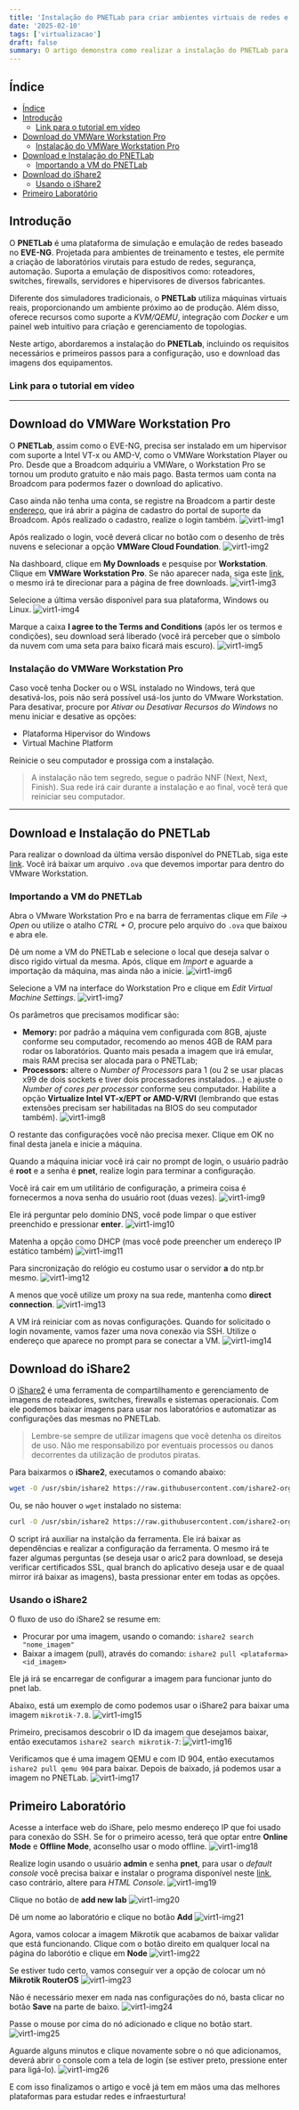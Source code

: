 ```yaml
---
title: 'Instalação do PNETLab para criar ambientes virtuais de redes e infraestrutura'
date: '2025-02-10'
tags: ['virtualizacao']
draft: false
summary: O artigo demonstra como realizar a instalação do PNETLab para realizar laboratórios de rede infraestrutura.
---
```


## Índice

- [Índice](#índice)
- [Introdução](#introdução)
  - [Link para o tutorial em vídeo](#link-para-o-tutorial-em-vídeo)
- [Download do VMWare Workstation Pro](#download-do-vmware-workstation-pro)
  - [Instalação do VMWare Workstation Pro](#instalação-do-vmware-workstation-pro)
- [Download e Instalação do PNETLab](#download-e-instalação-do-pnetlab)
  - [Importando a VM do PNETLab](#importando-a-vm-do-pnetlab)
- [Download do iShare2](#download-do-ishare2)
  - [Usando o iShare2](#usando-o-ishare2)
- [Primeiro Laboratório](#primeiro-laboratório)

## Introdução

O **PNETLab** é uma plataforma de simulação e emulação de redes baseado no **EVE-NG**. Projetada para ambientes de treinamento e testes, ele permite a criação de laboratórios virutais para estudo de redes, segurança, automação. Suporta a emulação de dispositivos como: roteadores, switches, firewalls, servidores e hipervisores de diversos fabricantes.

Diferente dos simuladores tradicionais, o **PNETLab** utiliza máquinas virtuais reais, proporcionando um ambiente próximo ao de produção. Além disso, oferece recursos como suporte a _KVM/QEMU_, integração com _Docker_ e um painel web intuitivo para criação e gerenciamento de topologias.

Neste artigo, abordaremos a instalação do **PNETLab**, incluindo os requisitos necessários e primeiros passos para a configuração, uso e download das imagens dos equipamentos.

### Link para o tutorial em vídeo

<YouTube id="dBZ5Y_cFSSY" />

---

## Download do VMWare Workstation Pro

O **PNETLab**, assim como o EVE-NG, precisa ser instalado em um hipervisor com suporte a Intel VT-x ou AMD-V, como o VMWare Workstation Player ou Pro. Desde que a Broadcom adquiriu a VMWare, o Workstation Pro se tornou um produto gratuito e não mais pago. Basta termos uam conta na Broadcom para podermos fazer o download do aplicativo.

Caso ainda não tenha uma conta, se registre na Broadcom a partir deste [endereço](https://profile.broadcom.com/web/registration), que irá abrir a página de cadastro do portal de suporte da Broadcom. Após realizado o cadastro, realize o login também.
![virt1-img1](/images/virt1-img1.png)

Após realizado o login, você deverá clicar no botão com o desenho de três nuvens e selecionar a opção **VMWare Cloud Foundation**.
![virt1-img2](/images/virt1-img2.png)

Na dashboard, clique em **My Downloads** e pesquise por **Workstation**. Clique em **VMWare Workstation Pro**. Se não aparecer nada, siga este [link](https://support.broadcom.com/group/ecx/free-downloads), o mesmo irá te direcionar para a página de free downloads.
![virt1-img3](/images/virt1-img3.png)

Selecione a última versão disponível para sua plataforma, Windows ou Linux.
![virt1-img4](/images/virt1-img4.png)

Marque a caixa **I agree to the Terms and Conditions** (após ler os termos e condições), seu download será liberado (você irá perceber que o símbolo da nuvem com uma seta para baixo ficará mais escuro).
![virt1-img5](/images/virt1-img5.png)

### Instalação do VMWare Workstation Pro

Caso você tenha Docker ou o WSL instalado no Windows, terá que desativá-los, pois não será possível usá-los junto do VMware Workstation. Para desativar, procure por _Ativar ou Desativar Recursos do Windows_ no menu iniciar e desative as opções:

- Plataforma Hipervisor do Windows
- Virtual Machine Platform

Reinicie o seu computador e prossiga com a instalação.

> A instalação não tem segredo, segue o padrão NNF (Next, Next, Finish). Sua rede irá cair durante a instalação e ao final, você terá que reiniciar seu computador.

---

## Download e Instalação do PNETLab

Para realizar o download da última versão disponível do PNETLab, siga este [link](https://pnetlab.com/pages/download). Você irá baixar um arquivo `.ova` que devemos importar para dentro do VMware Workstation.

### Importando a VM do PNETLab

Abra o VMware Workstation Pro e na barra de ferramentas clique em _File -> Open_ ou utilize o atalho _CTRL + O_, procure pelo arquivo do `.ova` que baixou e abra ele.

Dê um nome a VM do PNETLab e selecione o local que deseja salvar o disco rigido virtual da mesma. Após, clique em _Import_ e aguarde a importação da máquina, mas ainda não a inicie.
![virt1-img6](/images/virt1-img6.png)

Selecione a VM na interface do Workstation Pro e clique em _Edit Virtual Machine Settings_.
![virt1-img7](/images/virt1-img7.png)

Os parâmetros que precisamos modificar são:

- **Memory:** por padrão a máquina vem configurada com 8GB, ajuste conforme seu computador, recomendo ao menos 4GB de RAM para rodar os laboratórios. Quanto mais pesada a imagem que irá emular, mais RAM precisa ser alocada para o PNETLab;
- **Processors:** altere o _Number of Processors_ para 1 (ou 2 se usar placas x99 de dois sockets e tiver dois processadores instalados...) e ajuste o _Number of cores per processor_ conforme seu computador. Habilite a opção **Virtualize Intel VT-x/EPT or AMD-V/RVI** (lembrando que estas extensões precisam ser habilitadas na BIOS do seu computador também).
  ![virt1-img8](/images/virt1-img8.png)

O restante das configurações você não precisa mexer. Clique em OK no final desta janela e inicie a máquina.

Quando a máquina iniciar você irá cair no prompt de login, o usuário padrão é **root** e a senha é **pnet**, realize login para terminar a configuração.

Você irá cair em um utilitário de configuração, a primeira coisa é fornecermos a nova senha do usuário root (duas vezes).
![virt1-img9](/images/virt1-img9.png)

Ele irá perguntar pelo domínio DNS, você pode limpar o que estiver preenchido e pressionar **enter**.
![virt1-img10](/images/virt1-img10.png)

Matenha a opção como DHCP (mas você pode preencher um endereço IP estático também)
![virt1-img11](/images/virt1-img11.png)

Para sincronização do relógio eu costumo usar o servidor **a** do ntp.br mesmo.
![virt1-img12](/images/virt1-img12.png)

A menos que você utilize um proxy na sua rede, mantenha como **direct connection**.
![virt1-img13](/images/virt1-img13.png)

A VM irá reiniciar com as novas configurações. Quando for solicitado o login novamente, vamos fazer uma nova conexão via SSH. Utilize o endereço que aparece no prompt para se conectar a VM.
![virt1-img14](/images/virt1-img14.png)

## Download do iShare2

O [iShare2](https://github.com/ishare2-org/ishare2-cli) é uma ferramenta de compartilhamento e gerenciamento de imagens de roteadores, switches, firewalls e sistemas operacionais. Com ele podemos baixar imagens para usar nos laboratórios e automatizar as configurações das mesmas no PNETLab.

> Lembre-se sempre de utilizar imagens que você detenha os direitos de uso. Não me responsabilizo por eventuais processos ou danos decorrentes da utilização de produtos piratas.

Para baixarmos o **iShare2**, executamos o comando abaixo:

```sh
wget -O /usr/sbin/ishare2 https://raw.githubusercontent.com/ishare2-org/ishare2-cli/main/ishare2 && chmod +x /usr/sbin/ishare2 && ishare2
```

Ou, se não houver o `wget` instalado no sistema:

```sh
curl -O /usr/sbin/ishare2 https://raw.githubusercontent.com/ishare2-org/ishare2-cli/main/ishare2 && chmod +x /usr/sbin/ishare2 && ishare2
```

O script irá auxiliar na instalção da ferramenta. Ele irá baixar as dependências e realizar a configuração da ferramenta. O mesmo irá te fazer algumas perguntas (se deseja usar o aric2 para download, se deseja verificar certificados SSL, qual branch do aplicativo deseja usar e de quaal mirror irá baixar as imagens), basta pressionar enter em todas as opções.

### Usando o iShare2

O fluxo de uso do iShare2 se resume em:

- Procurar por uma imagem, usando o comando: `ishare2 search "nome_imagem"`
- Baixar a imagem (pull), através do comando: `ishare2 pull <plataforma> <id_imagem>`

Ele já irá se encarregar de configurar a imagem para funcionar junto do pnet lab.

Abaixo, está um exemplo de como podemos usar o iShare2 para baixar uma imagem `mikrotik-7.8`.
![virt1-img15](/images/virt1-img15.png)

Primeiro, precisamos descobrir o ID da imagem que desejamos baixar, então executamos `ishare2 search mikrotik-7`:
![virt1-img16](/images/virt1-img16.png)

Verificamos que é uma imagem QEMU e com ID 904, então executamos `ishare2 pull qemu 904` para baixar. Depois de baixado, já podemos usar a imagem no PNETLab.
![virt1-img17](/images/virt1-img17.png)

## Primeiro Laboratório

Acesse a interface web do iShare, pelo mesmo endereço IP que foi usado para conexão do SSH. Se for o primeiro acesso, terá que optar entre **Online Mode** e **Offline Mode**, aconselho usar o modo offline.
![virt1-img18](/images/virt1-img18.png)

Realize login usando o usuário **admin** e senha **pnet**, para usar o _default console_ você precisa baixar e instalar o programa disponível neste [link](https://www.eve-ng.net/index.php/download/#DL-WIN), caso contrário, altere para _HTML Console_.
![virt1-img19](/images/virt1-img19.png)

Clique no botão de **add new lab**
![virt1-img20](/images/virt1-img20.png)

Dê um nome ao laboratório e clique no botão **Add**
![virt1-img21](/images/virt1-img21.png)

Agora, vamos colocar a imagem Mikrotik que acabamos de baixar validar que está funcionando. Clique com o botão direito em qualquer local na página do laborótio e clique em **Node**
![virt1-img22](/images/virt1-img22.png)

Se estiver tudo certo, vamos conseguir ver a opção de colocar um nó **Mikrotik RouterOS**
![virt1-img23](/images/virt1-img23.png)

Não é necessário mexer em nada nas configurações do nó, basta clicar no botão **Save** na parte de baixo.
![virt1-img24](/images/virt1-img24.png)

Passe o mouse por cima do nó adicionado e clique no botão start.
![virt1-img25](/images/virt1-img25.png)

Aguarde alguns minutos e clique novamente sobre o nó que adicionamos, deverá abrir o console com a tela de login (se estiver preto, pressione enter para ligá-lo).
![virt1-img26](/images/virt1-img26.png)

E com isso finalizamos o artigo e você já tem em mãos uma das melhores plataformas para estudar redes e infraesturtura!
